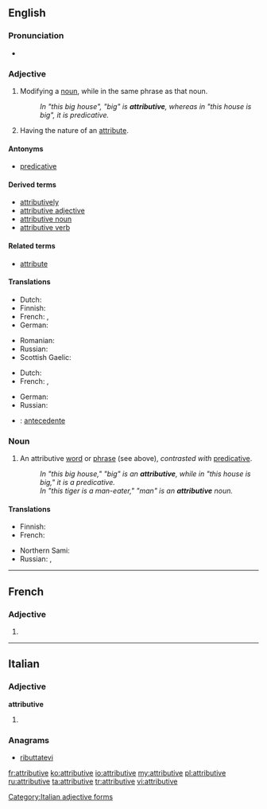 ==English==

===Pronunciation===
* {{a|US}} {{IPA|/ə.ˈtrɪ.bju.tɪv/|/əˈtɹɪbjuɾɪv/}}

===Adjective===
{{en-adj}}

# {{grammar|of a word or phrase}} Modifying a [[noun]], while in the same phrase as that noun.
#: ''In "this big house", "big" is '''attributive''', whereas in "this house is big", it is predicative.''
# Having the nature of an [[attribute]].

====Antonyms====
* [[predicative]]

====Derived terms====
* [[attributively]]
* [[attributive adjective]]
* [[attributive noun]]
* [[attributive verb]]

====Related terms====
* [[attribute]]

====Translations====
{{trans-top|of, or being an attributive}}
* Dutch: {{t+|nl|attributief}}
* Finnish: {{t|fi|attributiivinen}}
* French: {{t+|fr|attributif|m}}, {{t+|fr|attributive|f}}
* German: {{t|de|attributiv}}
{{trans-mid}}
* Romanian: {{t|ro|atributiv|m|n}}
* Russian: {{t|ru|определительный|tr=opredelítel'nyj}}
* Scottish Gaelic: {{t|gd|buaidh-aithriseach}}
{{trans-bottom}}

{{trans-top|having the nature of an attribute}}
* Dutch: {{t+|nl|attributief}}
* French: {{t+|fr|attributif|m}}, {{t+|fr|attributive|f}}
{{trans-mid}}
* German: {{t|de|attributiv}}
* Russian: {{t|ru|атрибутивный|tr=atributívnyj}}
{{trans-bottom}}

{{checktrans-top}}
* {{ttbc|es}}: [[antecedente]]
{{trans-bottom}}

===Noun===
{{wikipedia}}
{{en-noun}}

# {{grammar}} An attributive [[word]] or [[phrase]] (see above), ''contrasted with'' [[predicative]].
#: ''In "this big house," "big" is an '''attributive''', while in "this house is big," it is a predicative.''
#: ''In "this tiger is a man-eater," "man" is an '''attributive''' noun.''

====Translations====
{{trans-top|a word or phrase that modifies a noun and is part of the noun's noun phrase}}
* Finnish: {{t-|fi|attributiivi}}
* French: {{t|fr|épithète|m}}
{{trans-mid}}
* Northern Sami: {{tø|se|attribuhtta}}
* Russian: {{t|ru|определение|n|tr=opredelénije|sc=Cyrl}}, {{t|ru|атрибутив|m|tr=atributív|sc=Cyrl}}
{{trans-bottom}}

----

==French==

===Adjective===
{{fr-adj-form}} {{f}}

# {{form of|feminine|[[attributif]]|lang=fr}}

----

==Italian==

===Adjective===
'''attributive''' {{f}}

# {{feminine plural of|attributivo|lang=it}}

===Anagrams===
* [[ributtatevi#Italian|ributtatevi]]

[[Category:Italian adjective forms]]

[[fr:attributive]]
[[ko:attributive]]
[[io:attributive]]
[[my:attributive]]
[[pl:attributive]]
[[ru:attributive]]
[[ta:attributive]]
[[tr:attributive]]
[[vi:attributive]]